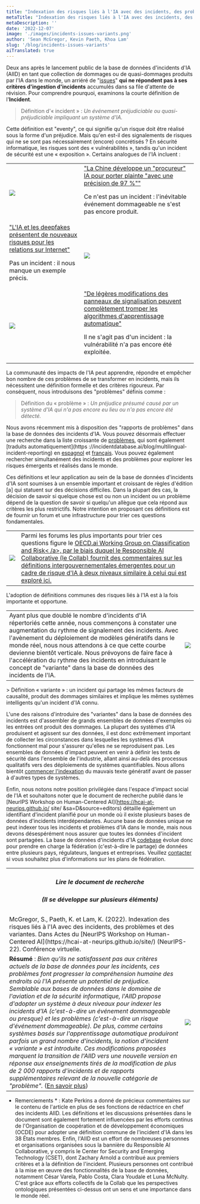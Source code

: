 ```yaml
---
title: "Indexation des risques liés à l'IA avec des incidents, des problèmes et des variantes"
metaTitle: "Indexation des risques liés à l'IA avec des incidents, des problèmes et des variantes"
metaDescription: ''
date: '2022-12-07'
image: './images/incidents-issues-variants.png'
author: 'Sean McGregor, Kevin Paeth, Khoa Lam'
slug: '/blog/incidents-issues-variants'
aiTranslated: true
---
```


Deux ans après le lancement public de la base de données d'incidents d'IA (AIID) en tant que collection de dommages ou de quasi-dommages produits par l'IA dans le monde, un arriéré de "[issues](/apps/discover?display=details&is_incident_report=false&page=1)" **qui ne répondent pas à ses critères d'ingestion d'incidents** accumulés dans sa file d'attente de révision. Pour comprendre pourquoi, examinons la courte définition de l'**Incident**.

> Définition d'« incident » : *Un événement préjudiciable ou quasi-préjudiciable impliquant un système d'IA.*

Cette définition est "eventy", ce qui signifie qu'un risque doit être réalisé sous la forme d'un préjudice. Mais qu'en est-il des signalements de risques qui ne se sont pas nécessairement (encore) concrétisés ? En sécurité informatique, les risques sont des « vulnérabilités », tandis qu'un incident de sécurité est une « exposition ». Certains analogues de l'IA incluent :

<table>
    <tr>
        <td className='w-1/2 align-top'>
            <img src="./images/image5.png" />
        </td>
        <td className='w-1/2 align-top'><a href="/reports/2304">"La Chine développe un "procureur" IA pour porter plainte "avec une précision de 97 %""</a><p>Ce n'est pas un incident : l'inévitable événement dommageable ne s'est pas encore produit.</p></td>
    </tr>
    <tr>
        <td className='w-1/2 align-top'><a href="/reports/2296">"L'IA et les deepfakes présentent de nouveaux risques pour les relations sur Internet"</a><p>Pas un incident : il nous manque un exemple précis.</p></td>
        <td className='w-1/2 align-top'>
            <img src="./images/image1.png" />
        </td>
    </tr>
    <tr>
        <td className='w-1/2 align-top'>
            <img src="./images/image3.png" />
        </td>
        <td className='w-1/2 align-top'><a href="/reports/2294">"De légères modifications des panneaux de signalisation peuvent complètement tromper les algorithmes d'apprentissage automatique"</a><p>Il ne s'agit pas d'un incident : la vulnérabilité n'a pas encore été exploitée.</p></td>
    </tr>
</table>

La communauté des impacts de l'IA peut apprendre, répondre et empêcher bon nombre de ces problèmes de se transformer en incidents, mais ils nécessitent une définition formelle et des critères rigoureux. Par conséquent, nous introduisons des "problèmes" définis comme :

> Définition du « problème » : *Un préjudice présumé causé par un système d'IA qui n'a pas encore eu lieu ou n'a pas encore été détecté.*

Nous avons récemment mis à disposition des "rapports de problèmes" dans la base de données des incidents d'IA. Vous pouvez désormais effectuer une recherche dans la liste croissante de [problèmes](/apps/discover?display%3Ddetails%26is_incident_report%3Dfalse%26page%3D1&sa=D&source=editors), qui sont également [traduits automatiquement](https ://incidentdatabase.ai/blog/multilingual-incident-reporting) en [espagnol](/es/apps/discover?display%3Ddetails%26is_incident_report%3Dfalse%26page%3D1&sa=D&source=editors) et [français](/fr/apps/discover?display%3Ddetails%26is_incident_report%3Dfalse%26page%3D1&sa=D&source=editors). Vous pouvez également rechercher simultanément des incidents et des problèmes pour explorer les risques émergents et réalisés dans le monde.


Ces définitions et leur application au sein de la base de données d'incidents d'IA sont soumises à un ensemble important et croissant de règles d'édition [a] qui statuent sur des décisions difficiles. Dans la plupart des cas, la décision de savoir si quelque chose est ou non un incident ou un problème dépend de la question de savoir si quelqu'un allègue que cela répond aux critères les plus restrictifs. Notre intention en proposant ces définitions est de fournir un forum et une infrastructure pour trier ces questions fondamentales.

<table>
    <tr>
        <td className='w-1/2 align-top'>
            <div className='bg-blue-900'><img src="./images/image2.png" /></div>
        </td>
        <td className='w-1/2 align-top'>
            Parmi les forums les plus importants pour trier ces questions figure le <a href="https://oecd.ai/en/network-of-experts/working-group/1137">OECD.ai Working Group on Classification and Risk< /a>, par le biais duquel le Responsible AI Collaborative (le Collab) fournit des commentaires sur les définitions intergouvernementales émergentes pour un cadre de risque d'IA à deux niveaux similaire à celui qui est exploré ici.
        </td>
    </tr>
</table>

L'adoption de définitions communes des risques liés à l'IA est à la fois importante et opportune.

<table>
    <tr>
        <td className='w-1/2 align-top'>
            Ayant plus que doublé le nombre d'incidents d'IA répertoriés cette année, nous commençons à constater une augmentation du rythme de signalement des incidents. Avec l'avènement du déploiement de modèles génératifs dans le monde réel, nous nous attendons à ce que cette courbe devienne bientôt verticale. Nous prévoyons de faire face à l'accélération du rythme des incidents en introduisant le concept de "variante" dans la base de données des incidents de l'IA.
        </td>
        <td className='w-1/2 align-top'>
            <img src="./images/image7.png" />
        </td>
    </tr>
</table>
> Définition « variante » : un incident qui partage les mêmes facteurs de causalité, produit des dommages similaires et implique les mêmes systèmes intelligents qu'un incident d'IA connu.

L'une des raisons d'introduire des "variantes" dans la base de données des incidents est d'assembler de grands ensembles de données d'exemples où les entrées ont produit des dommages. La plupart des systèmes d'IA produisent et agissent sur des données, il est donc extrêmement important de collecter les circonstances dans lesquelles les systèmes d'IA fonctionnent mal pour s'assurer qu'elles ne se reproduisent pas. Les ensembles de données d'impact peuvent en venir à définir les tests de sécurité dans l'ensemble de l'industrie, allant ainsi au-delà des processus qualitatifs vers des déploiements de systèmes quantifiables. Nous allons bientôt [commencer l'indexation](https://github.com/responsible-ai-collaborative/aiid/issues/1283) du mauvais texte génératif avant de passer à d'autres types de systèmes.


Enfin, nous notons notre position privilégiée dans l'espace d'impact social de l'IA et souhaitons noter que le document de recherche publié dans le [NeurIPS Workshop on Human-Centered AI](https://hcai-at-neurips.github.io/ site/ &sa=D&source=editors) détaille également un identifiant d'incident planifié pour un monde où il existe plusieurs bases de données d'incidents interdépendantes. Aucune base de données unique ne peut indexer tous les incidents et problèmes d'IA dans le monde, mais nous devons désespérément nous assurer que toutes les données d'incident sont partagées. La base de données d'incidents d'IA [codebase](https://github.com/responsible-ai-collaborative/aiid) évolue donc pour prendre en charge la fédération (c'est-à-dire le partage) de données entre plusieurs pays, régulateurs, langues et entreprises. Veuillez [contacter](/contact&sa=D&source=editors) si vous souhaitez plus d'informations sur les plans de fédération.

<table>
    <tr>
        <th colspan="2" className='w-full text-center'>
            <h5>Lire le document de recherche</h5>
            <h5>(Il se développe sur plusieurs éléments)</h5>
        </th>
    </tr>
    <tr>
        <td colspan="2">
            McGregor, S., Paeth, K. et Lam, K. (2022). Indexation des risques liés à l'IA avec des incidents, des problèmes et des variantes. Dans Actes du [NeurIPS Workshop on Human-Centered AI](https://hcai-at-neurips.github.io/site/) (NeurIPS-22). Conférence virtuelle.
        </td>
    </tr>
    <tr>
        <td className='w-1/2 align-top'>
           <strong>Résumé</strong> : <em>Bien qu'ils ne satisfassent pas aux critères actuels de la base de données pour les incidents, ces problèmes font progresser la compréhension humaine des endroits où l'IA présente un potentiel de préjudice. Semblable aux bases de données dans le domaine de l'aviation et de la sécurité informatique, l'AIID propose d'adopter un système à deux niveaux pour indexer les incidents d'IA (c'est-à-dire un événement dommageable ou presque) et les problèmes (c'est-à-dire un risque d'événement dommageable). De plus, comme certains systèmes basés sur l'apprentissage automatique produiront parfois un grand nombre d'incidents, la notion d'incident « variante » est introduite. Ces modifications proposées marquent la transition de l'AIID vers une nouvelle version en réponse aux enseignements tirés de la modification de plus de 2 000 rapports d'incidents et de rapports supplémentaires relevant de la nouvelle catégorie de "problème".</em> (<a href="https : //arxiv.org/abs/2211.10384">En savoir plus</a>)
        </td>
        <td className='w-1/2 align-top'>
            <img src="./images/image6.png" />
        </td>
    </tr>
</table>

* Remerciements * : Kate Perkins a donné de précieux commentaires sur le contenu de l'article en plus de ses fonctions de rédactrice en chef des incidents AIID. Les définitions et les discussions présentées dans le document sont également fortement influencées par les efforts continus de l'Organisation de coopération et de développement économiques (OCDE) pour adopter une définition commune de l'incident d'IA dans les 38 États membres. Enfin, l'AIID est un effort de nombreuses personnes et organisations organisées sous la bannière du Responsible AI Collaborative, y compris le Center for Security and Emerging Technology (CSET), dont Zachary Arnold a contribué aux premiers critères et à la définition de l'incident. Plusieurs personnes ont contribué à la mise en œuvre des fonctionnalités de la base de données, notamment César Varela, Pablo Costa, Clara Youdale et Luna McNulty. C'est grâce aux efforts collectifs de la Collab que les perspectives ontologiques présentées ci-dessus ont un sens et une importance dans le monde réel.